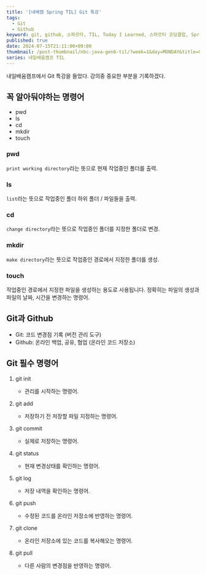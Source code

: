 ```yaml
---
title: '[내배캠 Spring TIL] Git 특강'
tags:
  - Git
  - Github
keyword: git, github, 스파르타, TIL, Today I Learned, 스파르타 코딩클럽, Spring, 명령어
published: true
date: 2024-07-15T21:11:00+09:00
thumbnail: /post-thumbnail/nbc-java-gen6-til/?week=1&day=MONDAY&title=Git 특강
series: 내일배움캠프 TIL
---
```


내일배움캠프에서 Git 특강을 들었다. 강의중 중요한 부분을 기록하겠다.

## 꼭 알아둬야하는 명령어

- pwd
- ls
- cd
- mkdir
- touch

### pwd

`print working directory`라는 뜻으로 현재 작업중인 폴더를 출력.

### ls

`list`라는 뜻으로 작업중인 폴더 하위 폴더 / 파일들을 출력.

### cd

`change directory`라는 뜻으로 작업중인 폴더를 지정한 폴더로 변경.

### mkdir

`make directory`라는 뜻으로 작업중인 경로에서 지정한 폴더를 생성.

### touch

작업중인 경로에서 지정한 파일을 생성하는 용도로 사용됩니다. 정확히는 파일의 생성과 파일의 날짜, 시간을 변경하는 명령어.

## Git과 Github

- Git: 코드 변경점 기록 (버전 관리 도구)
- Github: 온라인 백업, 공유, 협업 (온라인 코드 저장소)

## Git 필수 명령어

1. git init

   - 관리를 시작하는 명령어.

2. git add

   - 저장하기 전 저장할 파일 지정하는 명령어.

3. git commit

   - 실제로 저장하는 명령어.

4. git status

   - 현재 변경상태를 확인하는 명령어.

5. git log

   - 저장 내역을 확인하는 명령어.

6. git push

   - 수정된 코드를 온라인 저장소에 반영하는 명령어.

7. git clone

   - 온라인 저장소에 있는 코드를 복사해오는 명령어.

8. git pull

   - 다른 사람의 변경점을 반영하는 명령어.

